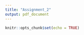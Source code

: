 ```yaml
---
title: "Assignment_2"
output: pdf_document
---
```


```r
knitr::opts_chunk$set(echo = TRUE)
```




```r

```


```r

```
